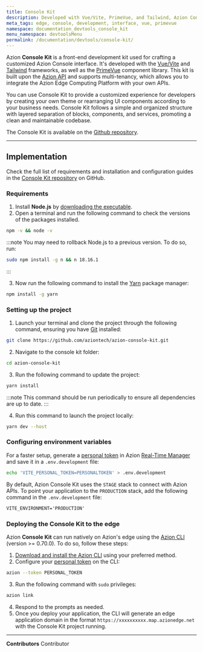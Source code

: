 ```yaml
---
title: Console Kit
description: Developed with Vue/Vite, PrimeVue, and Tailwind, Azion Console Kit is a front-end development kit used for crafting a customized Azion Console interface.
meta_tags: edge, console, development, interface, vue, primevue
namespace: documentation_devtools_console_kit
menu_namespace: devtoolsMenu
permalink: /documentation/devtools/console-kit/
---
```


Azion **Console Kit** is a front-end development kit used for crafting a customized Azion Console interface. It's developed with the [Vue/Vite](https://vuejs.org/) and [Tailwind](https://tailwindcss.com/) frameworks, as well as the [PrimeVue](https://primevue.org/) component library. This kit is built upon the [Azion API](https://api.azion.com/) and supports multi-tenancy, which allows you to integrate the Azion Edge Computing Platform with your own APIs. 

You can use Console Kit to provide a customized experience for developers by creating your own theme or rearranging UI components according to your business needs. Console Kit follows a simple and organized structure with layered separation of blocks, components, and services, promoting a clean and maintainable codebase.

The Console Kit is available on the [Github repository](https://github.com/aziontech/azion-console-kit).

---

## Implementation

Check the full list of requirements and installation and configuration guides in the [Console Kit repository](https://github.com/aziontech/azion-console-kit?tab=readme-ov-file#requirements) on GitHub.

### Requirements

1. Install **Node.js** by [downloading the executable](https://nodejs.org/en).
2. Open a terminal and run the following command to check the versions of the packages installed.

```bash
npm -v && node -v
```

:::note
You may need to rollback Node.js to a previous version. To do so, run:

```bash
sudo npm install -g n && n 18.16.1
```
:::

3. Now run the following command to install the [Yarn](https://yarnpkg.com) package manager:

```bash
npm install -g yarn
```

### Setting up the project

1. Launch your terminal and clone the project through the following command, ensuring you have [Git](https://git-scm.com/book/en/v2/Getting-Started-Installing-Git) installed:

```bash
git clone https://github.com/aziontech/azion-console-kit.git
```

2. Navigate to the console kit folder:

```bash
cd azion-console-kit
```

3. Run the following command to update the project:

```bash
yarn install
```

:::note
This command should be run periodically to ensure all dependencies are up to date.
:::

4. Run this command to launch the project locally:

```bash
yarn dev --host
```

### Configuring environment variables

For a faster setup, generate a [personal token](/en/documentation/products/guides/personal-tokens/) in Azion [Real-Time Manager](https://manager.azion.com) and save it in a `.env.development` file:

```bash
echo 'VITE_PERSONAL_TOKEN=PERSONALTOKEN' > .env.development
```

By default, Azion Console Kit uses the `STAGE` stack to connect with Azion APIs. To point your application to the `PRODUCTION` stack, add the following command in the `.env.development` file:

```txt title=".env.development"
VITE_ENVIRONMENT='PRODUCTION'
```

### Deploying the Console Kit to the edge

Azion **Console Kit** can run natively on Azion's edge using the [Azion CLI](/en/documentation/products/cli/) (version >= 0.70.0). To do so, follow these steps:

1. [Download and install the Azion CLI](/en/documentation/products/azion-cli/overview/#installing-azion-cli) using your preferred method.
2. Configure your [personal token](/en/documentation/products/guides/personal-tokens/) on the CLI:

```bash
azion --token PERSONAL_TOKEN
```

3. Run the following command with `sudo` privileges:

```bash
azion link
```

4. Respond to the prompts as needed.
5. Once you deploy your application, the CLI will generate an edge application domain in the format `https://xxxxxxxxxx.map.azionedge.net` with the Console Kit project running.

---


**Contributors** <ContributorList>Contributor</ContributorList>
